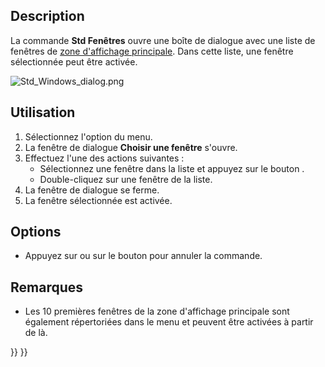 <languages/>

{{Docnav/fr
|[[Std_CascadeWindows/fr|Cascade]]
|
|[[Std_Windows_Menu/fr|Menu Fenêtre]]
|IconL=Std_CascadeWindows.svg
|IconR=
|IconC=Freecad.svg
}}

{{GuiCommand/fr
|Name=Std Windows
|Name/fr=Std Fenêtres
|MenuLocation=Fenêtres → Choisir une fenêtre ouverte
|Workbenches=Tous
|SeeAlso=[[Std_ActivateNextWindow/fr|Std Suivante]], [[Std_ActivatePrevWindow/fr|Std Précédente]]
}}

==Description==

La commande '''Std Fenêtres'''  ouvre une boîte de dialogue avec une liste de fenêtres de [[Main_view_area/fr|zone d'affichage principale]]. Dans cette liste, une fenêtre sélectionnée peut être activée.

[[Image:Std_Windows_dialog.png]]
{{Caption|La fenêtre de dialogue Choisir une fenêtre}}

<span id="Usage"></span>
==Utilisation==

# Sélectionnez l'option {{MenuCommand|Fenêtres → [[Image:Std_Windows.svg|16px]] Choisir une fenêtre ouverte}} du menu.
# La fenêtre de dialogue '''Choisir une fenêtre''' s'ouvre.
# Effectuez l'une des actions suivantes :
#* Sélectionnez une fenêtre dans la liste et appuyez sur le bouton {{Button|Activer}}.
#* Double-cliquez sur une fenêtre de la liste.
# La fenêtre de dialogue se ferme.
# La fenêtre sélectionnée est activée.

==Options==

* Appuyez sur {{KEY|Échap}} ou sur le bouton {{Button|Annuler}} pour annuler la commande.

<span id="Notes"></span>
==Remarques==

* Les 10 premières fenêtres de la zone d'affichage principale sont également répertoriées dans le menu {{MenuCommand|Fenêtres}} et peuvent être activées à partir de là.


{{Docnav/fr
|[[Std_CascadeWindows/fr|Cascade]]
|
|[[Std_Windows_Menu/fr|Menu Fenêtre]]
|IconL=Std_CascadeWindows.svg
|IconR=
|IconC=Freecad.svg
}}

{{Std_Base_navi{{#translation:}}}}
{{Userdocnavi{{#translation:}}}}
